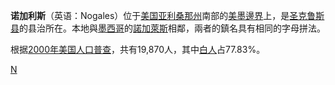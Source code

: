 {{Infobox Settlement
| name = 诺加利斯<br/>Nogales
| image_skyline = Nogales.jpg
| imagesize = 250px
| image_caption = 
| image_flag = 
| image_shield = 
| pushpin_map = USA Arizona
| pushpin_label_position = bottom
| subdivision_type = 国家
| subdivision_name = {{USA}}
| subdivision_type1 = [[美国行政区划|州]]
| subdivision_name1 = [[亚利桑那州|亚利桑那州]]
| subdivision_type2 = [[亚利桑那州各县列表|县]]
| subdivision_name2 =  [[圣克鲁斯县_(亚利桑那州)|圣克鲁斯县]]
| elevation_m = 1168
| elevation_ft = 
| area_total_km2 = 53.9
| population_as_of = 2000年
| population_total = 20878
| population_density_km2 = auto
| timezone = [[MST|MST]]
| utc_offset = -7
| timezone_DST = 
| utc_offset_DST = 
| latd = 31
| latm = 21
| lats = 14
| latNS = N
| longd = 110
| longm = 56
| longs = 21
| longEW = W
| website = http://www.cityofnogales.net 
}}
'''诺加利斯'''（英语：Nogales）位于[[美国|美国]][[亚利桑那州|亚利桑那州]]南部的[[美墨邊界|美墨邊界]]上，是[[圣克鲁斯县_(亚利桑那州)|圣克鲁斯县]]的县治所在。本地與[[墨西哥|墨西哥]]的[[諾加萊斯_(索諾拉州)|諾加萊斯]]相鄰，兩者的鎮名具有相同的字母拼法。

根据[[2000年美国人口普查|2000年美国人口普查]]，共有19,870人，其中[[白人|白人]]占77.83%。

{{AZ-stub}}
{{聖克魯斯縣 (亞利桑那州)}}
{{Authority control}}

[[Category:亚利桑那州城市|N]]